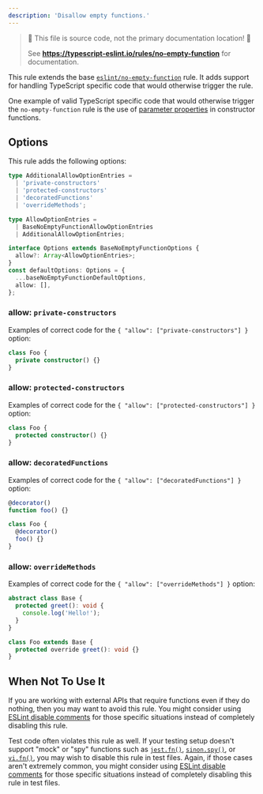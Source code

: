 ```yaml
---
description: 'Disallow empty functions.'
---
```



> 🛑 This file is source code, not the primary documentation location! 🛑
>
> See **https://typescript-eslint.io/rules/no-empty-function** for documentation.

This rule extends the base [`eslint/no-empty-function`](https://eslint.org/docs/rules/no-empty-function) rule.
It adds support for handling TypeScript specific code that would otherwise trigger the rule.

One example of valid TypeScript specific code that would otherwise trigger the `no-empty-function` rule is the use of [parameter properties](https://www.typescriptlang.org/docs/handbook/classes.html#parameter-properties) in constructor functions.

## Options

This rule adds the following options:

```ts
type AdditionalAllowOptionEntries =
  | 'private-constructors'
  | 'protected-constructors'
  | 'decoratedFunctions'
  | 'overrideMethods';

type AllowOptionEntries =
  | BaseNoEmptyFunctionAllowOptionEntries
  | AdditionalAllowOptionEntries;

interface Options extends BaseNoEmptyFunctionOptions {
  allow?: Array<AllowOptionEntries>;
}
const defaultOptions: Options = {
  ...baseNoEmptyFunctionDefaultOptions,
  allow: [],
};
```

### allow: `private-constructors`

Examples of correct code for the `{ "allow": ["private-constructors"] }` option:

```ts option='{ "allow": ["private-constructors"] }' showPlaygroundButton
class Foo {
  private constructor() {}
}
```

### allow: `protected-constructors`

Examples of correct code for the `{ "allow": ["protected-constructors"] }` option:

```ts option='{ "allow": ["protected-constructors"] }' showPlaygroundButton
class Foo {
  protected constructor() {}
}
```

### allow: `decoratedFunctions`

Examples of correct code for the `{ "allow": ["decoratedFunctions"] }` option:

```ts option='{ "allow": ["decoratedFunctions"] }' showPlaygroundButton
@decorator()
function foo() {}

class Foo {
  @decorator()
  foo() {}
}
```

### allow: `overrideMethods`

Examples of correct code for the `{ "allow": ["overrideMethods"] }` option:

```ts option='{ "allow": ["overrideMethods"] }' showPlaygroundButton
abstract class Base {
  protected greet(): void {
    console.log('Hello!');
  }
}

class Foo extends Base {
  protected override greet(): void {}
}
```

## When Not To Use It

If you are working with external APIs that require functions even if they do nothing, then you may want to avoid this rule.
You might consider using [ESLint disable comments](https://eslint.org/docs/latest/use/configure/rules#using-configuration-comments-1) for those specific situations instead of completely disabling this rule.

Test code often violates this rule as well.
If your testing setup doesn't support "mock" or "spy" functions such as [`jest.fn()`](https://jestjs.io/docs/mock-functions), [`sinon.spy()`](https://sinonjs.org/releases/latest/spies), or [`vi.fn()`](https://vitest.dev/guide/mocking.html), you may wish to disable this rule in test files.
Again, if those cases aren't extremely common, you might consider using [ESLint disable comments](https://eslint.org/docs/latest/use/configure/rules#using-configuration-comments-1) for those specific situations instead of completely disabling this rule in test files.
